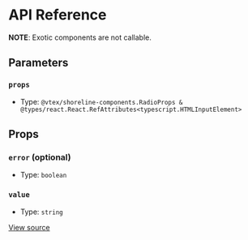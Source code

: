 # API Reference

**NOTE**: Exotic components are not callable.

## Parameters

### `props`

- Type: `@vtex/shoreline-components.RadioProps & @types/react.React.RefAttributes<typescript.HTMLInputElement>`

## Props

### `error` (optional)

- Type: `boolean`

### `value`

- Type: `string`

[View source](https://github.com/vtex/shoreline/blob/6607228b2/packages/components/src/radio/radio.tsx#L8)
